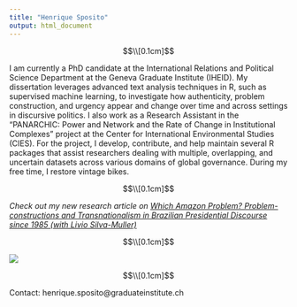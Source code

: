 ```yaml
---
title: "Henrique Sposito"
output: html_document
---
```


<style type="text/css">
h1.title {
  font-size: 40px;
  text-align: center;
}
</style>

$$\\[0.1cm]$$

<p class="text-center">I am currently a PhD candidate at the International Relations and Political Science Department at the Geneva Graduate Institute (IHEID). My dissertation leverages advanced text analysis techniques in R, such as supervised machine learning, to investigate how authenticity, problem construction, and urgency appear and change over time and across settings in discursive politics. I also work as a Research Assistant in the "PANARCHIC: Power and Network and the Rate of Change in Institutional Complexes" project at the Center for International Environmental Studies (CIES). For the project, I develop, contribute, and help maintain several R packages that assist researchers dealing with multiple, overlapping, and uncertain datasets across various domains of global governance. During my free time, I restore vintage bikes.</p>

$$\\[0.1cm]$$

<p class="text-center">*Check out my new research article on [Which Amazon Problem? Problem-constructions and Transnationalism in Brazilian Presidential Discourse since 1985 (with Livio Silva-Muller)](https://www.tandfonline.com/doi/full/10.1080/09644016.2023.2220639)*</p>

$$\\[0.1cm]$$

<div class="text-center">
  <img src="images/picture.jpg" class="rounded">
</div>

$$\\[0.1cm]$$

<p class="text-center">Contact: henrique.sposito@graduateinstitute.ch</p>
